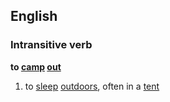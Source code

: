 ==English==
===Intransitive verb===
'''to [[camp]] [[out]]'''
#to [[sleep]] [[outdoors]], often in a [[tent]]